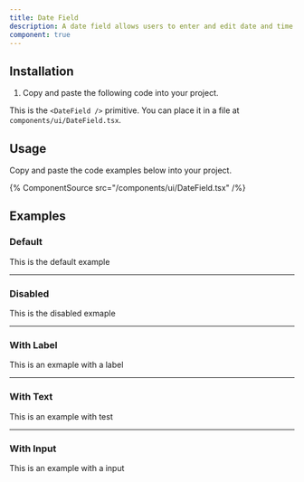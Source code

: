 ```yaml
---
title: Date Field
description: A date field allows users to enter and edit date and time values using a keyboard. Each part of a date value is displayed in an individually editable segment.
component: true
---
```


## Installation

1. Copy and paste the following code into your project.

This is the `<DateField />` primitive. You can place it in a file at `components/ui/DateField.tsx`.

## Usage

Copy and paste the code examples below into your project.

{% ComponentSource src="/components/ui/DateField.tsx" /%}

## Examples

### Default

This is the default example

---

### Disabled

This is the disabled exmaple

---

### With Label

This is an exmaple with a label

---

### With Text

This is an example with test

---

### With Input

This is an example with a input
